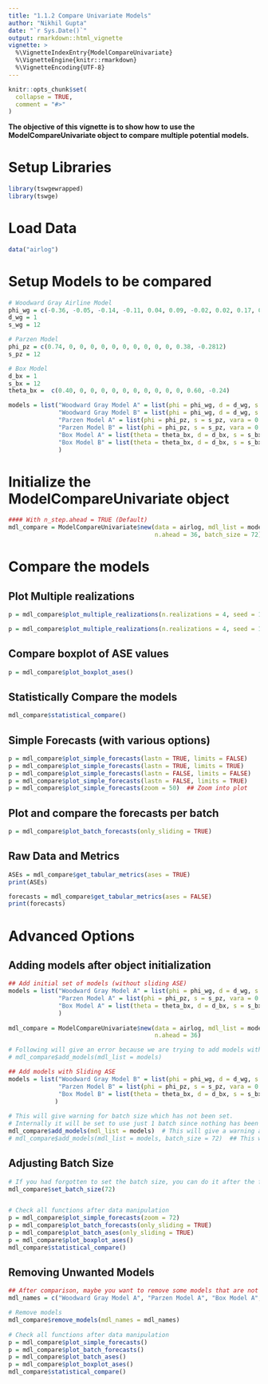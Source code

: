 ```yaml
---
title: "1.1.2 Compare Univariate Models"
author: "Nikhil Gupta"
date: "`r Sys.Date()`"
output: rmarkdown::html_vignette
vignette: >
  %\VignetteIndexEntry{ModelCompareUnivariate}
  %\VignetteEngine{knitr::rmarkdown}
  %\VignetteEncoding{UTF-8}
---
```


```r
knitr::opts_chunk$set(
  collapse = TRUE,
  comment = "#>"
)
```

**The objective of this vignette is to show how to use the ModelCompareUnivariate object to compare multiple potential models.**

# Setup Libraries
```r
library(tswgewrapped)
library(tswge)
```

# Load Data
```r
data("airlog")
```
 
# Setup Models to be compared 
```r
# Woodward Gray Airline Model
phi_wg = c(-0.36, -0.05, -0.14, -0.11, 0.04, 0.09, -0.02, 0.02, 0.17, 0.03, -0.10, -0.38)
d_wg = 1
s_wg = 12

# Parzen Model
phi_pz = c(0.74, 0, 0, 0, 0, 0, 0, 0, 0, 0, 0, 0.38, -0.2812)
s_pz = 12

# Box Model
d_bx = 1
s_bx = 12  
theta_bx =  c(0.40, 0, 0, 0, 0, 0, 0, 0, 0, 0, 0, 0.60, -0.24)

models = list("Woodward Gray Model A" = list(phi = phi_wg, d = d_wg, s = s_wg, vara = 0.001357009, sliding_ase = FALSE),
              "Woodward Gray Model B" = list(phi = phi_wg, d = d_wg, s = s_wg, vara = 0.001357009, sliding_ase = TRUE),
              "Parzen Model A" = list(phi = phi_pz, s = s_pz, vara = 0.002933592, sliding_ase = FALSE),
              "Parzen Model B" = list(phi = phi_pz, s = s_pz, vara = 0.002933592, sliding_ase = TRUE),
              "Box Model A" = list(theta = theta_bx, d = d_bx, s = s_bx, vara = 0.001391604, sliding_ase = FALSE),
              "Box Model B" = list(theta = theta_bx, d = d_bx, s = s_bx, vara = 0.001391604, sliding_ase = TRUE)
              )
```

# Initialize the ModelCompareUnivariate object
```r
#### With n_step.ahead = TRUE (Default)              
mdl_compare = ModelCompareUnivariate$new(data = airlog, mdl_list = models,
                                         n.ahead = 36, batch_size = 72)

```

# Compare the models

## Plot Multiple realizations
```r
p = mdl_compare$plot_multiple_realizations(n.realizations = 4, seed = 100, plot = "realization", scales = 'fixed')
```

```r
p = mdl_compare$plot_multiple_realizations(n.realizations = 4, seed = 100, plot = c("acf", "spectrum"), scales = 'fixed')
```

## Compare boxplot of ASE values
```r
p = mdl_compare$plot_boxplot_ases()
```

## Statistically Compare the models
```r
mdl_compare$statistical_compare()  
```

## Simple Forecasts (with various options)
```r
p = mdl_compare$plot_simple_forecasts(lastn = TRUE, limits = FALSE)
p = mdl_compare$plot_simple_forecasts(lastn = TRUE, limits = TRUE)
p = mdl_compare$plot_simple_forecasts(lastn = FALSE, limits = FALSE)
p = mdl_compare$plot_simple_forecasts(lastn = FALSE, limits = TRUE)
p = mdl_compare$plot_simple_forecasts(zoom = 50)  ## Zoom into plot
```

## Plot and compare the forecasts per batch
```r
p = mdl_compare$plot_batch_forecasts(only_sliding = TRUE)
```

## Raw Data and Metrics
```r
ASEs = mdl_compare$get_tabular_metrics(ases = TRUE)
print(ASEs)
```

```r
forecasts = mdl_compare$get_tabular_metrics(ases = FALSE)
print(forecasts)
```


# Advanced Options

## Adding models after object initialization
```r
## Add initial set of models (without sliding ASE)
models = list("Woodward Gray Model A" = list(phi = phi_wg, d = d_wg, s = s_wg, vara = 0.001357009, sliding_ase = FALSE),
              "Parzen Model A" = list(phi = phi_pz, s = s_pz, vara = 0.002933592, sliding_ase = FALSE),
              "Box Model A" = list(theta = theta_bx, d = d_bx, s = s_bx, vara = 0.001391604, sliding_ase = FALSE)
              )
  
mdl_compare = ModelCompareUnivariate$new(data = airlog, mdl_list = models,
                                         n.ahead = 36)
```

```r
# Following will give an error because we are trying to add models with the same name again
# mdl_compare$add_models(mdl_list = models)
```

```r
## Add models with Sliding ASE
models = list("Woodward Gray Model B" = list(phi = phi_wg, d = d_wg, s = s_wg, vara = 0.001357009, sliding_ase = TRUE),
              "Parzen Model B" = list(phi = phi_pz, s = s_pz, vara = 0.002933592, sliding_ase = TRUE),
              "Box Model B" = list(theta = theta_bx, d = d_bx, s = s_bx, vara = 0.001391604, sliding_ase = TRUE)
             )
  
# This will give warning for batch size which has not been set.
# Internally it will be set to use just 1 batch since nothing has been specified.
mdl_compare$add_models(mdl_list = models)  # This will give a warning and set only 1 batch
# mdl_compare$add_models(mdl_list = models, batch_size = 72)  ## This will not give a warning
```

## Adjusting Batch Size
```r
# If you had forgotten to set the batch size, you can do it after the fact  
mdl_compare$set_batch_size(72)


# Check all functions after data manipulation
p = mdl_compare$plot_simple_forecasts(zoom = 72)
p = mdl_compare$plot_batch_forecasts(only_sliding = TRUE)
p = mdl_compare$plot_batch_ases(only_sliding = TRUE)
p = mdl_compare$plot_boxplot_ases()
mdl_compare$statistical_compare()
```

## Removing Unwanted Models
```r
## After comparison, maybe you want to remove some models that are not performing well or you do not want to show in your plots
mdl_names = c("Woodward Gray Model A", "Parzen Model A", "Box Model A", "Parzen Model B")

# Remove models
mdl_compare$remove_models(mdl_names = mdl_names)
  
# Check all functions after data manipulation
p = mdl_compare$plot_simple_forecasts()
p = mdl_compare$plot_batch_forecasts()
p = mdl_compare$plot_batch_ases()
p = mdl_compare$plot_boxplot_ases()
mdl_compare$statistical_compare()
```

```r

```


